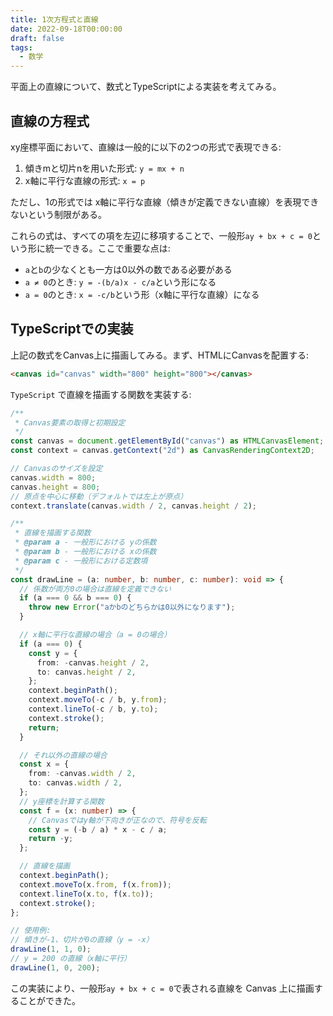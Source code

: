 ```yaml
---
title: 1次方程式と直線
date: 2022-09-18T00:00:00
draft: false
tags:
  - 数学
---
```


平面上の直線について、数式とTypeScriptによる実装を考えてみる。

## 直線の方程式

xy座標平面において、直線は一般的に以下の2つの形式で表現できる:

1. 傾きmと切片nを用いた形式: `y = mx + n`
2. x軸に平行な直線の形式: `x = p`

ただし、1の形式では x軸に平行な直線（傾きが定義できない直線）を表現できないという制限がある。

これらの式は、すべての項を左辺に移項することで、一般形`ay + bx + c = 0`という形に統一できる。ここで重要な点は:

- `a`と`b`の少なくとも一方は0以外の数である必要がある
- `a ≠ 0`のとき: `y = -(b/a)x - c/a`という形になる
- `a = 0`のとき: `x = -c/b`という形（x軸に平行な直線）になる

## TypeScriptでの実装

上記の数式をCanvas上に描画してみる。まず、HTMLにCanvasを配置する:

```html
<canvas id="canvas" width="800" height="800"></canvas>
```

`TypeScript` で直線を描画する関数を実装する:

```ts
/**
 * Canvas要素の取得と初期設定
 */
const canvas = document.getElementById("canvas") as HTMLCanvasElement;
const context = canvas.getContext("2d") as CanvasRenderingContext2D;

// Canvasのサイズを設定
canvas.width = 800;
canvas.height = 800;
// 原点を中心に移動（デフォルトでは左上が原点）
context.translate(canvas.width / 2, canvas.height / 2);

/**
 * 直線を描画する関数
 * @param a - 一般形における yの係数
 * @param b - 一般形における xの係数
 * @param c - 一般形における定数項
 */
const drawLine = (a: number, b: number, c: number): void => {
  // 係数が両方0の場合は直線を定義できない
  if (a === 0 && b === 0) {
    throw new Error("aかbのどちらかは0以外になります");
  }

  // x軸に平行な直線の場合（a = 0の場合）
  if (a === 0) {
    const y = {
      from: -canvas.height / 2,
      to: canvas.height / 2,
    };
    context.beginPath();
    context.moveTo(-c / b, y.from);
    context.lineTo(-c / b, y.to);
    context.stroke();
    return;
  }

  // それ以外の直線の場合
  const x = {
    from: -canvas.width / 2,
    to: canvas.width / 2,
  };
  // y座標を計算する関数
  const f = (x: number) => {
    // Canvasではy軸が下向きが正なので、符号を反転
    const y = (-b / a) * x - c / a;
    return -y;
  };

  // 直線を描画
  context.beginPath();
  context.moveTo(x.from, f(x.from));
  context.lineTo(x.to, f(x.to));
  context.stroke();
};

// 使用例:
// 傾きが-1、切片が0の直線（y = -x）
drawLine(1, 1, 0);
// y = 200 の直線（x軸に平行）
drawLine(1, 0, 200);
```

この実装により、一般形`ay + bx + c = 0`で表される直線を Canvas 上に描画することができた。